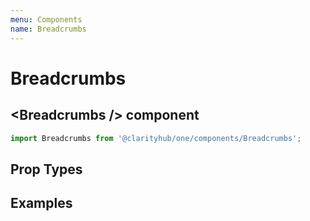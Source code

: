 ```yaml
---
menu: Components
name: Breadcrumbs
---
```



# Breadcrumbs

## \<Breadcrumbs /\> component

```js
import Breadcrumbs from '@clarityhub/one/components/Breadcrumbs';
```

## Prop Types

<PropsTable of={BreadcrumbsPropTypes} />

## Examples

<Playground>
    <Breadcrumbs
        crumbs={[
            {
                title: 'Home'
            }
        ]}
    />
    <Breadcrumbs
        crumbs={[
            {
                title: 'Home',
                path: '/',
            },
            {
                title: 'Admin',
            },
        ]}
    />
    <Breadcrumbs
        crumbs={[
            {
                title: 'Home',
                path: '/',
            },
            {
                title: 'Admin',
                path: '/admin',
            },
            {
                title: 'Users',
                // no path
            }
        ]}
    />
</Playground>